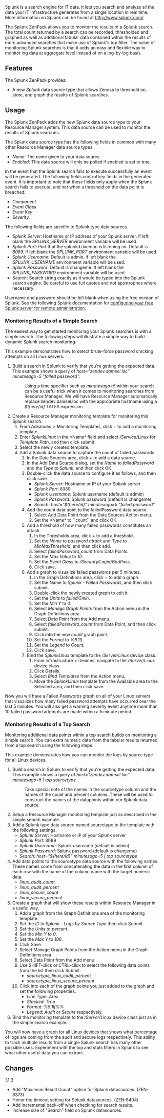Splunk is a search engine for IT data. It lets you search and analyze all the data your IT infrastructure generates from a single location in real time. More information on Splunk can be found at http://www.splunk.com/.

The Splunk ZenPack allows you to monitor the results of a Splunk search. The total count returned by a search can be recorded, thresholded and graphed as well as additional tabular data contained within the results of more advanced searches that make use of Splunk's top filter. The value of monitoring Splunk searches is that it adds an easy and flexible way to monitor log data at aggregate level instead of on a log-by-log basis.

== Features ==
The Splunk ZenPack provides:

* A new ''Splunk'' data source type that allows Zenoss to threshold on, store, and graph the results of Splunk searches.

== Usage ==
The Splunk ZenPack adds the new Splunk data source type to your Resource Manager system. This data source can be used to monitor the results of Splunk searches.

The Splunk data source type has the following fields in common with many other Resource Manager data source types.

* ''Name'': The name given to your data source.
* ''Enabled'': This data source will only be polled if enabled is set to true.

In the event that the Splunk search fails to execute successfully an event will be generated. The following fields control key fields in the generated event. It is important to note that these fields only apply when the Splunk search fails to execute, and not when a threshold on the data point is breached.

* ''Component''
* ''Event Class''
* ''Event Key''
* ''Severity''

The following fields are specific to Splunk type data sources.

* ''Splunk Server'': Hostname or IP address of your Splunk server. If left blank the ''SPLUNK_SERVER'' environment variable will be used.
* ''Splunk Port'': Port that the splunkd daemon is listening on. Default is ''8089''. If left blank the ''SPLUNK_PORT'' environment variable will be used.
* ''Splunk Username'': Default is admin. If left blank the ''SPLUNK_USERNAME'' environment variable will be used.
* ''Splunk Password'': Default is changeme. If left blank the ''SPLUNK_PASSWORD'' environment variable will be used.
* ''Search'': Search string exactly as it would be typed into the Splunk search engine. Be careful to use full quotes and not apostrophes where necessary.

{{note}} Username and password should be left blank when using the free version of Splunk. See the following Splunk documentation for [http://docs.splunk.com/Documentation/Splunk/latest/Admin/AccessandusetheCLIonaremoteserver configuring your free Splunk server for remote administration].

=== Monitoring Results of a Simple Search ===
The easiest way to get started monitoring your Splunk searches is with a simple search. The following steps will illustrate a simple way to build dynamic Splunk search monitoring.

This example demonstrates how to detect brute-force password cracking attempts on all Linux servers.

# Build a search in Splunk to verify that you're getting the expected data. This example shows a query of ''host="zendev.damsel.loc" minutesago=5 "failed password"''.
#: {{note}} Using a time specifier such as ''minutesago=5'' within your search can be a useful trick when it comes to monitoring searches from Resource Manager. We will have Resource Manager automatically replace zendev.damsel.loc with the appropriate hostname using a ''${here/id}'' TALES expression.
# Create a Resource Manager monitoring template for monitoring this Splunk search.
## From Advanced > Monitoring Templates, click + to add a monitoring template.
## Enter ''SplunkLinux'' in the *Name* field and select ''/Service/Linux'' for ''Template Path'', and then click submit.
## Select the newly created template.
## Add a Splunk data source to capture the count of failed passwords.
### In the Data Sources area, click + to add a data source.
### In the Add Data Source dialog, set the ''Name'' to ''failedPassword'' and the ''Type'' to ''Splunk'', and then click OK.
### Double-click the data source to configure it as follows, and then click save.
###* ''Splunk Server'': Hostname or IP of your Splunk server
###* ''Splunk Port'': 8089
###* ''Splunk Username'': Splunk username (default is admin)
###* ''Splunk Password'': Splunk password (default is changeme)
###* ''Search'': ''host="${here/id}" minutesago=5 "failed password"''
### Add the count data point to the failedPassword data source.
#### Select Add Data Point from the Data Sources Action menu.
#### Set the *Name* to ``count`` and click OK.
### Add a threshold of how many failed passwords constitutes an attack.
#### In the Thresholds area, click + to add a threshold.
#### Set the ''Name'' to ''password attack'' and ''Type'' to ''MinMaxThreshold'', and then click add.
#### Select ''failedPassword_count'' from Data Points.
#### Set the ''Max Value'' to ''10''.
#### Set the ''Event Class'' to ''/Security/Login/BadPass''.
#### Click save.
### Add a graph to visualize failed passwords per 5 minutes.
#### In the Graph Definitions area, click + to add a graph.
#### Set the Name to ''Splunk - Failed Passwords'', and then click submit.
#### Double-click the newly created graph to edit it.
#### Set the ''Units'' to ''failed/5min''.
#### Set the ''Min Y'' to ''0''.
#### Select ''Manage Graph Points'' from the Action menu in the Graph Definitions area.
#### Select ''Data Point'' from the Add menu.
#### Select ''failedPassword_count'' from Data Point, and then click submit.
#### Click into the new ''count'' graph point.
#### Set the ''Format'' to ''%6.1lf''.
#### Set the ''Legend'' to ''Count''.
#### Click save.
### Bind the ''SplunkLinux'' template to the ''/Server/Linux'' device class.
#### From Infrastructure > Devices, navigate to the ''/Server/Linux'' device class.
#### Click Details.
#### Select ''Bind Templates'' from the Action menu.
#### Move the ''SplunkLinux'' template from the Available area to the Selected area, and then click save.

Now you will have a Failed Passwords graph on all of your Linux servers that visualizes how many failed password attempts have occurred over the last 5 minutes. You will also get a warning severity event anytime more than 10 failed password attempts are made within a 5 minute period.

=== Monitoring Results of a Top Search ===
Monitoring additional data points within a top search builds on monitoring a simple search. You can extra numeric data from the tabular results returned from a top search using the following steps.

This example demonstrates how you can monitor the logs by source type for all Linux devices.

# Build a search in Splunk to verify that you're getting the expected data. This example shows a query of ''host="zendev.damsel.loc" minutesago=5 | top sourcetype.''
#: {{note}} Take special note of the names in the sourcetype column and the names of the count and percent columns. These will be used to construct the names of the datapoints within our Splunk data source.
# Setup a Resource Manager monitoring template just as described in the simple search example.
# Add a Splunk type data source named sourcetype to the template with the following settings.
#* ''Splunk Server'': Hostname or IP of your Splunk server
#* ''Splunk Port'': 8089
#* ''Splunk Username'': Splunk username (default is admin)
#* ''Splunk Password'': Splunk password (default is changeme)
#* ''Search'': ''host="${here/id}" minutesago=5 | top sourcetype''
# Add data points to the sourcetype data source with the following names. These names come from concatenating the data in the first column of each row with the name of the column name with the target numeric data.
#* ''linux_audit_count''
#* ''linux_audit_percent''
#* ''linux_secure_count''
#* ''linux_secure_percent''
# Create a graph that will show these results within Resource Manager in a useful way.
## Add a graph from the Graph Definitions area of the monitoring template.
## Set the ''ID'' to ''Splunk - Logs by Source Type'' then click Submit.
## Set the ''Units'' to ''percent''.
## Set the ''Min Y'' to ''0''.
## Set the ''Max Y'' to ''100''.
## Click Save.
## Select Manage Graph Points from the Action menu in the Graph Definitions area.
## Select Data Point from the Add menu.
## Use SHIFT-click or CTRL-click to select the following data points from the list then click Submit.
##* ''sourcetype_linux_audit_percent''
##* ''sourcetype_linux_secure_percent''
## Click into each of the graph points you just added to the graph and set the following properties.
##* ''Line Type'': Area
##* ''Stacked'': True
##* ''Format'': ''%5.1lf%%''
##* ''Legend'': ''Audit'' or ''Secure'' respectively.
# Bind the monitoring template to the ''/Server/Linux'' device class just as in the simple search example.

You will now have a graph for all Linux devices that shows what percentage of logs are coming from the audit and secure logs respectively. This ability to track multiple results from a single Splunk search has many other possible uses. Experiment with the top and stats filters in Splunk to see what other useful data you can extract.

== Changes ==

;1.1.3
* Add "Maximum Result Count" option for Splunk datasources. (ZEN-8373)
* Honor the timeout setting for Splunk datasources. (ZEN-8404)
* Add incremental back-off when checking for search results.
* Increase size of "Search" field on Splunk datasources.
